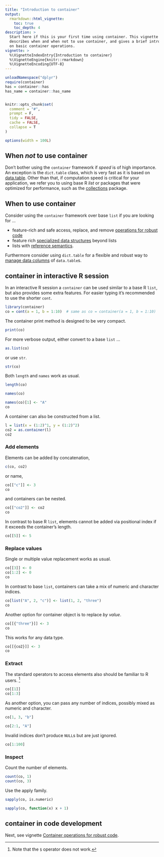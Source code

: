 ---
title: "Introduction to container"
output:
  rmarkdown::html_vignette:
    toc: true
    toc_depth: 4
description: >
  Start here if this is your first time using container. This vignette
  describes when and when not to use container, and gives a brief introduction
  on basic container operations.
vignette: >
  %\VignetteIndexEntry{Introduction to container}
  %\VignetteEngine{knitr::rmarkdown}
  %\VignetteEncoding{UTF-8}
---

```{r knitr-setup, include = FALSE}
unloadNamespace("dplyr")
require(container)
has = container::has
has_name = container::has_name


knitr::opts_chunk$set(
  comment = "#",
  prompt = F,
  tidy = FALSE,
  cache = FALSE,
  collapse = T
)

options(width = 100L)
```


## When *not* to use container

Don't bother using the `container` framework if *speed* is of high importance.
An exception is the `dict.table` class, which is very fast as it is based on
[data.table](https://CRAN.R-project.org/package=data.table).
Other than that, if computation speed is critical for your application,
we refer you to using base R *list* or packages that were optimized for
performance, such as the
[collections](https://CRAN.R-project.org/package=collections) package.


## When to use container
Consider using the `container` framework over base `list` if you are looking
for ...

* feature-rich and safe access, replace, and remove
  [operations for robust code](code-development.html)
* feature rich [specialized data structures](deque-set-dict.html) beyond lists
* lists with [reference semantics](reference-semantics.html).

Furthermore consider using `dict.table` for a flexible and robust way to
[manage data columns](manage-data-columns.html) of `data.table`s.


## container in interactive R session

In an interactive R session a `container` can be used similar to a base
R `list`, but also provides some extra features.
For easier typing it's recommended to use the shorter `cont`.

```{r}
library(container)
co = cont(a = 1, b = 1:10)  # same as co = container(a = 1, b = 1:10)
```

The container print method is designed to be very compact.
```{r}
print(co)
```

For more verbose output, either convert to a base `list` ...
```{r}
as.list(co)
```

or use `str`.
```{r}
str(co)
```

Both `length` and `names` work as usual.
```{r}
length(co)

names(co)

names(co)[1] <- "A"
co
```

A container can also be constructed from a list.
```{r}
l = list(x = (1:2)^1, y = (1:2)^2)
co2 = as.container(l)
co2
```


### Add elements

Elements can be added by concatenation,
```{r}
c(co, co2)
```
or name,
```{r}
co[["c"]] <- 3
co
```

and containers can be nested.
```{r}
co[["co2"]] <- co2
co
```

In contrast to base R `list`, elements cannot be added via positional index
if it exceeds the container's length.
```{r, error = TRUE}
co[[5]] <- 5
```


### Replace values

Single or multiple value replacement works as usual.
```{r}
co[[3]] <- 0
co[1:2] <- 0
co
```

In contrast to base `list`, containers can take a mix of numeric and character
indices.
```{r}
co[list("A", 2, "c")] <- list(1, 2, "three")
co
```

Another option for container object is to replace *by value*.
```{r}
co[[{"three"}]] <- 3
co
```

This works for any data type.
```{r}
co[[{co2}]] <- 3
co
```


### Extract
The standard operators to access elements also should be familiar to R users.
^[Note that the `$` operator does not work.]
```{r}
co[[1]]
co[1:3]
```

As another option, you can pass any number of indices, possibly mixed as numeric
and character.
```{r}
co[1, 3, "b"]

co[2:1, "A"]
```

Invalid indices don't produce `NULL`s but are just ignored.
```{r}
co[1:100]
```


### Inspect
Count the number of elements.
```{r}
count(co, 1)
count(co, 3)
```


Use the apply family.
```{r}
sapply(co, is.numeric)

sapply(co, function(x) x + 1)
```

## container in code development

Next, see vignette [Container operations for robust code](code-development.html).
